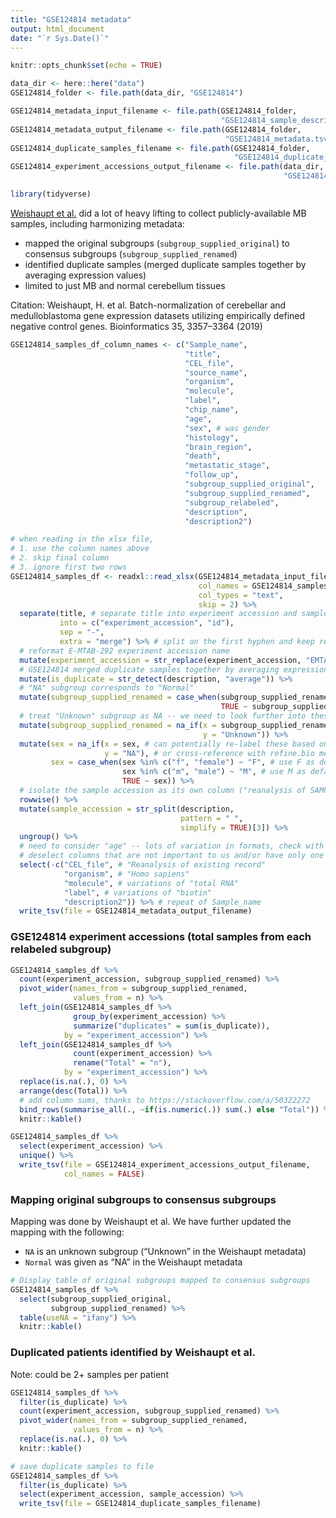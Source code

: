 ```yaml
---
title: "GSE124814 metadata"
output: html_document
date: "`r Sys.Date()`"
---
```


```r
knitr::opts_chunk$set(echo = TRUE)
```

```r
data_dir <- here::here("data")
GSE124814_folder <- file.path(data_dir, "GSE124814")

GSE124814_metadata_input_filename <- file.path(GSE124814_folder,
                                               "GSE124814_sample_descriptions.xlsx")
GSE124814_metadata_output_filename <- file.path(GSE124814_folder,
                                                "GSE124814_metadata.tsv")
GSE124814_duplicate_samples_filename <- file.path(GSE124814_folder,
                                                  "GSE124814_duplicate_samples.tsv")
GSE124814_experiment_accessions_output_filename <- file.path(data_dir,
                                                             "GSE124814_experiment_accessions.tsv")

```

```r
library(tidyverse)
```

[Weishaupt et al.](https://academic.oup.com/bioinformatics/article/35/18/3357/5305636) did a lot of heavy lifting to collect publicly-available MB samples, including harmonizing metadata:

- mapped the original subgroups (`subgroup_supplied_original`) to consensus subgroups (`subgroup_supplied_renamed`)
- identified duplicate samples (merged duplicate samples together by averaging expression values)
- limited to just MB and normal cerebellum tissues

Citation: Weishaupt, H. et al. Batch-normalization of cerebellar and medulloblastoma gene expression datasets utilizing empirically defined negative control genes. Bioinformatics 35, 3357–3364 (2019)

```r
GSE124814_samples_df_column_names <- c("Sample_name",
                                       "title",
                                       "CEL_file",
                                       "source_name",
                                       "organism",
                                       "molecule",
                                       "label",
                                       "chip_name",
                                       "age",
                                       "sex", # was gender
                                       "histology",
                                       "brain_region",
                                       "death",
                                       "metastatic_stage",
                                       "follow_up",
                                       "subgroup_supplied_original",
                                       "subgroup_supplied_renamed",
                                       "subgroup_relabeled",
                                       "description",
                                       "description2")

# when reading in the xlsx file,
# 1. use the column names above
# 2. skip final column
# 3. ignore first two rows
GSE124814_samples_df <- readxl::read_xlsx(GSE124814_metadata_input_filename,
                                          col_names = GSE124814_samples_df_column_names,
                                          col_types = "text",
                                          skip = 2) %>%
  separate(title, # separate title into experiment accession and sample id
           into = c("experiment_accession", "id"),
           sep = "-",
           extra = "merge") %>% # split on the first hyphen and keep rest intact
  # reformat E-MTAB-292 experiment accession name
  mutate(experiment_accession = str_replace(experiment_accession, "EMTAB", "E-MTAB-")) %>%
  # GSE124814 merged duplicate samples together by averaging expression values
  mutate(is_duplicate = str_detect(description, "average")) %>%
  # "NA" subgroup corresponds to "Normal"
  mutate(subgroup_supplied_renamed = case_when(subgroup_supplied_renamed == "NA" ~ "Normal",
                                               TRUE ~ subgroup_supplied_renamed)) %>%
  # treat "Unknown" subgroup as NA -- we need to look further into these
  mutate(subgroup_supplied_renamed = na_if(x = subgroup_supplied_renamed,
                                           y = "Unknown")) %>%
  mutate(sex = na_if(x = sex, # can potentially re-label these based on chrY expression (total 195)
                     y = "NA"), # or cross-reference with refine.bio metadata
         sex = case_when(sex %in% c("f", "female") ~ "F", # use F as default
                         sex %in% c("m", "male") ~ "M", # use M as default
                         TRUE ~ sex)) %>%
  # isolate the sample accession as its own column ("reanalysis of SAMPLE_ACCESSION ...")
  rowwise() %>%
  mutate(sample_accession = str_split(description,
                                      pattern = " ",
                                      simplify = TRUE)[3]) %>%
  ungroup() %>%
  # need to consider "age" -- lots of variation in formats, check with refine.bio
  # deselect columns that are not important to us and/or have only one value
  select(-c("CEL_file", # "Reanalysis of existing record"
            "organism", # "Homo sapiens"
            "molecule", # variations of "total RNA"
            "label", # variations of "biotin"
            "description2")) %>% # repeat of Sample_name
  write_tsv(file = GSE124814_metadata_output_filename)

```

### GSE124814 experiment accessions (total samples from each relabeled subgroup)

```r
GSE124814_samples_df %>%
  count(experiment_accession, subgroup_supplied_renamed) %>%
  pivot_wider(names_from = subgroup_supplied_renamed,
              values_from = n) %>%
  left_join(GSE124814_samples_df %>%
              group_by(experiment_accession) %>%
              summarize("duplicates" = sum(is_duplicate)),
            by = "experiment_accession") %>%
  left_join(GSE124814_samples_df %>%
              count(experiment_accession) %>%
              rename("Total" = "n"),
            by = "experiment_accession") %>%
  replace(is.na(.), 0) %>%
  arrange(desc(Total)) %>%
  # add column sums, thanks to https://stackoverflow.com/a/50322272
  bind_rows(summarise_all(., ~if(is.numeric(.)) sum(.) else "Total")) %>%
  knitr::kable()

GSE124814_samples_df %>%
  select(experiment_accession) %>%
  unique() %>%
  write_tsv(file = GSE124814_experiment_accessions_output_filename,
            col_names = FALSE)
```
### Mapping original subgroups to consensus subgroups

Mapping was done by Weishaupt et al.
We have further updated the mapping with the following:

- `NA` is an unknown subgroup ("Unknown" in the Weishaupt metadata)
- `Normal` was given as "NA" in the Weishaupt metadata

```r
# Display table of original subgroups mapped to consensus subgroups  
GSE124814_samples_df %>%
  select(subgroup_supplied_original,
         subgroup_supplied_renamed) %>%
  table(useNA = "ifany") %>%
  knitr::kable()
```


### Duplicated patients identified by Weishaupt et al.

Note: could be 2+ samples per patient

```r
GSE124814_samples_df %>%
  filter(is_duplicate) %>%
  count(experiment_accession, subgroup_supplied_renamed) %>%
  pivot_wider(names_from = subgroup_supplied_renamed,
              values_from = n) %>%
  replace(is.na(.), 0) %>%
  knitr::kable()

# save duplicate samples to file
GSE124814_samples_df %>%
  filter(is_duplicate) %>%
  select(experiment_accession, sample_accession) %>%
  write_tsv(file = GSE124814_duplicate_samples_filename) 
```